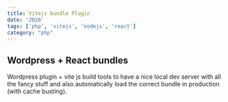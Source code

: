 ```yaml
---
title: Vitejs bundle Plugin
date: '2020'
tags: ['php', 'vitejs', 'nodejs', 'react']
category: "php"
---
```


## Wordpress + React bundles
Wordpress plugin + vite js build tools to have a nice local dev server with all the fancy stuff and also automatically load the correct bundle in production (with cache busting).